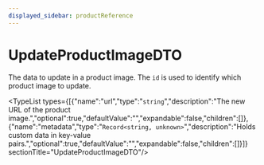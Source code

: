 ```yaml
---
displayed_sidebar: productReference
---
```



# UpdateProductImageDTO

The data to update in a product image. The `id` is used to identify which product image to update.

<TypeList types={[{"name":"url","type":"`string`","description":"The new URL of the product image.","optional":true,"defaultValue":"","expandable":false,"children":[]},{"name":"metadata","type":"`Record<string, unknown>`","description":"Holds custom data in key-value pairs.","optional":true,"defaultValue":"","expandable":false,"children":[]}]}  sectionTitle="UpdateProductImageDTO"/>
